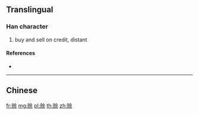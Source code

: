{{character info/new}}
{{also|賒}}
==Translingual==

===Han character===
{{Han char|rn=154|rad=贝|as=07|sn=11|four=|canj=BOOMF}}

# buy and sell on credit, distant

====References====
* {{Han ref|kx=1213.211|hdz=63643.010|uh=8D4A|ud=36170}}

----

==Chinese==
{{zh-see|賒}}

[[fr:赊]]
[[mg:赊]]
[[pl:赊]]
[[th:赊]]
[[zh:赊]]